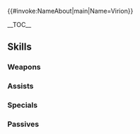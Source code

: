 {{#invoke:NameAbout|main|Name=Virion}}{{HeroPage Tabs|{{PAGENAME}}}}
{{Hero Infobox
|Name=Virion
|Title= Elite Archer
|artist=ワダサチコ
|GrowthModifier= None
|WeaponType= Colorless Bow
|MoveType= Infantry
|Origin= Fire Emblem Awakening
|Gender = Male
|actorEN =Taylor Henry
|actorJP=小上裕通
|releaseDate = February 2, 2017
|poolDate = February 2, 2017
|randomStartTime=2017-02-02T07:00:00Z
|poolRarities=3,4
|TagID=ヴィオール
|InternalID=2
|Properties=prologue
|cv1=10
|cv2=800100
|description=Rightful ruler of Rosanne in Valm who has a tendency for wit and puffery. Appears in Fire Emblem Awakening.
}}

__TOC__

{{Stats Page|Hero={{BASEPAGENAME}}
|Lv1HP=20|Lv1ATK=7|Lv1SPD=7|Lv1DEF=7|Lv1RES=3
|GRHP=60|GRATK=55|GRSPD=55|GRDEF=45|GRRES=25
}}

==Skills==
===Weapons===
{{Weapons Table
|weapon1=Iron Bow
|weapon1Default=1
|weapon1Unlock=1
|weapon2=Steel Bow
|weapon2Default=3
|weapon2Unlock=2
|weapon3=Silver Bow
|weapon3Default=4
|weapon3Unlock=3
|weapon4=Silver Bow+
|weapon4Default=5
|weapon4Unlock=5
|weapon5=Dignified Bow
|weapon5Default=
|weapon5Unlock=5
}}

===Assists===
{{Assists Table
}}

===Specials===
{{Specials Table
|special1=Night Sky
|special1Default=4
|special1Unlock=3
|special2=Astra
|special2Default=
|special2Unlock=4
}}

===Passives===
{{Passives Table
|passiveA1=Defiant Res 1
|passiveA2=Defiant Res 2
|passiveA3=Defiant Res 3
|passiveA1Unlock=3
|passiveA2Unlock=4
|passiveA3Unlock=5
|passiveB1=Seal Spd 1
|passiveB2=Seal Spd 2
|passiveB3=Seal Spd 3
|passiveB1Unlock=1
|passiveB2Unlock=2
|passiveB3Unlock=4
}}

{{Heroes Navbox}}